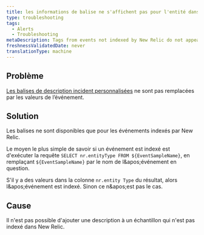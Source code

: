 ```yaml
---
title: les informations de balise ne s'affichent pas pour l'entité dans la condition d'alerte Infra
type: troubleshooting
tags:
  - Alerts
  - Troubleshooting
metaDescription: Tags from events not indexed by New Relic do not appear.
freshnessValidatedDate: never
translationType: machine
---
```


## Problème

[Les balises de description incident personnalisées](/docs/alerts-applied-intelligence/new-relic-alerts/alert-conditions/alert-custom-incident-descriptions#example) ne sont pas remplacées par les valeurs de l’événement.

## Solution

Les balises ne sont disponibles que pour les événements indexés par New Relic.

Le moyen le plus simple de savoir si un événement est indexé est d&apos;exécuter la requête `SELECT nr.entityType FROM ${EventSampleName}`, en remplaçant `${EventSampleName}` par le nom de l&amp;apos;événement en question.

S&apos;il y a des valeurs dans la colonne `nr.entity Type` du résultat, alors l&amp;apos;événement est indexé. Sinon ce n&amp;apos;est pas le cas.

## Cause

Il n&apos;est pas possible d&apos;ajouter une description à un échantillon qui n&apos;est pas indexé dans New Relic.